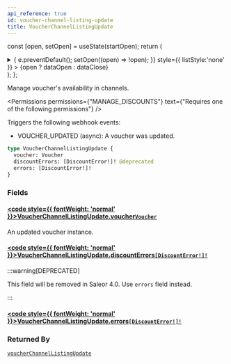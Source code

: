 ```yaml
---
api_reference: true
id: voucher-channel-listing-update
title: VoucherChannelListingUpdate
---
```






const [open, setOpen] = useState(startOpen);
return (
<details {...(open ? { open: true } : {})} className="details" style={{ border:'none', boxShadow:'none', background:'var(--ifm-background-color)' }}>
<summary
onClick={(e) => {
e.preventDefault();
setOpen((open) => !open);
}}
style={{ listStyle:'none' }} >
{open ? dataOpen : dataClose}
</summary>
{open && children}
</details>
);
};

Manage voucher's availability in channels.


<Permissions permissions={"MANAGE_DISCOUNTS"} text={"Requires one of the following permissions"} />


Triggers the following webhook events:

- VOUCHER_UPDATED (async): A voucher was updated.

```graphql
type VoucherChannelListingUpdate {
  voucher: Voucher
  discountErrors: [DiscountError!]! @deprecated
  errors: [DiscountError!]!
}
```

### Fields

#### [<code style={{ fontWeight: 'normal' }}>VoucherChannelListingUpdate.<b>voucher</b></code>](#)<Bullet />[`Voucher`](../../../api-reference/discounts/objects/voucher.mdx) <Badge class="badge badge--secondary" text="object"/> <Badge class="badge badge--secondary" text="discounts"/>

An updated voucher instance.

#### [<code style={{ fontWeight: 'normal' }}>VoucherChannelListingUpdate.<b>discountErrors</b></code>](#)<Bullet />[`[DiscountError!]!`](../../../api-reference/discounts/objects/discount-error.mdx) <Badge class="badge badge--deprecated badge--secondary" text="deprecated"/> <Badge class="badge badge--secondary" text="non-null"/> <Badge class="badge badge--secondary" text="object"/> <Badge class="badge badge--secondary" text="discounts"/>

:::warning[DEPRECATED]

This field will be removed in Saleor 4.0. Use `errors` field instead.

:::

#### [<code style={{ fontWeight: 'normal' }}>VoucherChannelListingUpdate.<b>errors</b></code>](#)<Bullet />[`[DiscountError!]!`](../../../api-reference/discounts/objects/discount-error.mdx) <Badge class="badge badge--secondary" text="non-null"/> <Badge class="badge badge--secondary" text="object"/> <Badge class="badge badge--secondary" text="discounts"/>

### Returned By

[`voucherChannelListingUpdate`](../../../api-reference/discounts/mutations/voucher-channel-listing-update.mdx) <Badge class="badge badge--secondary" text="mutation"/>

